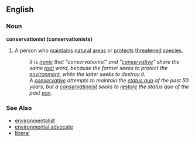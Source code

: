 ==English==

===Noun===
'''conservationist (conservationists)'''

#A person who [[maintain]]s [[natural]] [[area]]s or [[protect]]s [[threaten]]ed [[species]].
#:''It is [[ironic]] that "conservationist" and "[[conservative]]" share the same [[root]] word, because the former seeks to protect the [[environment]], while the latter seeks to destroy it.''
#:''A [[conservative]] attempts to maintain the [[status quo]] of the past 50 years, but a [[conservationist]] seeks to [[restore]] the status quo of the past [[eon]].''

===See Also===
*[[environmentalist]]
*[[environmental advocate]]
*[[liberal]]